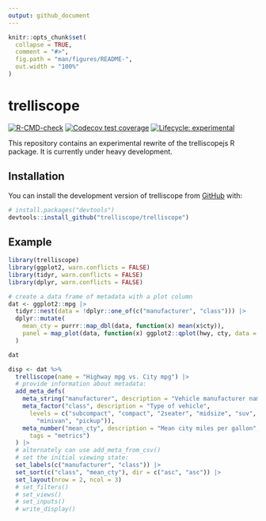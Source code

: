```yaml
---
output: github_document
---
```


<!-- README.md is generated from README.Rmd. Please edit that file -->

```r
knitr::opts_chunk$set(
  collapse = TRUE,
  comment = "#>",
  fig.path = "man/figures/README-",
  out.width = "100%"
)
```

# trelliscope

<!-- badges: start -->
[![R-CMD-check](https://github.com/trelliscope/trelliscope/actions/workflows/R-CMD-check.yaml/badge.svg)](https://github.com/trelliscope/trelliscope/actions/workflows/R-CMD-check.yaml)
[![Codecov test coverage](https://codecov.io/gh/trelliscope/trelliscope/branch/main/graph/badge.svg)](https://app.codecov.io/gh/trelliscope/trelliscope?branch=main)
[![Lifecycle: experimental](https://img.shields.io/badge/lifecycle-experimental-orange.svg)](https://lifecycle.r-lib.org/articles/stages.html#experimental)
<!-- badges: end -->

This repository contains an experimental rewrite of the trelliscopejs R package. It is currently under heavy development.

## Installation

You can install the development version of trelliscope from [GitHub](https://github.com/) with:

``` r
# install.packages("devtools")
devtools::install_github("trelliscope/trelliscope")
```

## Example

```r
library(trelliscope)
library(ggplot2, warn.conflicts = FALSE)
library(tidyr, warn.conflicts = FALSE)
library(dplyr, warn.conflicts = FALSE)

# create a data frame of metadata with a plot column
dat <- ggplot2::mpg |>
  tidyr::nest(data = !dplyr::one_of(c("manufacturer", "class"))) |>
  dplyr::mutate(
    mean_cty = purrr::map_dbl(data, function(x) mean(x$cty)),
    panel = map_plot(data, function(x) ggplot2::qplot(hwy, cty, data = x))
  )

dat

disp <- dat %>%
  trelliscope(name = "Highway mpg vs. City mpg") |>
  # provide information about metadata:
  add_meta_defs(
    meta_string("manufacturer", description = "Vehicle manufacturer name"),
    meta_factor("class", description = "Type of vehicle",
      levels = c("subcompact", "compact", "2seater", "midsize", "suv",
        "minivan", "pickup")),
    meta_number("mean_cty", description = "Mean city miles per gallon",
      tags = "metrics")
  ) |>
  # alternately can use add_meta_from_csv()
  # set the initial viewing state:
  set_labels(c("manufacturer", "class")) |>
  set_sort(c("class", "mean_cty"), dir = c("asc", "asc")) |>
  set_layout(nrow = 2, ncol = 3)
  # set_filters()
  # set_views()
  # set_inputs()
  # write_display()
```
